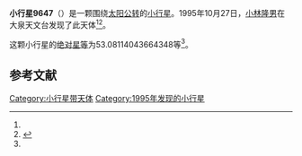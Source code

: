 {{Infobox planet
| bgcolour = #FFFFC0
| name = 9647
| symbol = 
| image = 
| caption = 
| discovery = yes
| discovery_ref = 
| discoverer = [[小林隆男|小林隆男]]
| discovery_site = [[大泉天文台|大泉天文台]] 
| discovered = 1995年10月27日
| designations = yes
| mp_name = 
| named_after = 
| alt_names = 
| mp_category = [[主带小行星|主带小行星]]
| orbit_ref = <ref name="a">[http://ssd.jpl.nasa.gov/sbdb.cgi?sstr=9647 9647] {{Wayback|url=http://ssd.jpl.nasa.gov/sbdb.cgi?sstr=9647 |date=20210720140750 }}，小行星數據庫瀏覽器（JPL Small-Body Database Browser）－[[美国国家航空航天局|美国国家航空航天局]]喷气推进实验室</ref>
| epoch = 2456400.5 (2013年4月18日更新)
| aphelion = {{convert|2.381444861924595|AU|km|3|abbr=on|lk=out}}
| perihelion = {{convert|2.033556799802355|AU|km|3|abbr=on}}
| semimajor = {{convert|2.207500830863475|AU|km|3|abbr=on}}
| eccentricity = 0.078796813
| period = 1197.980477 [[日|日]]<br />3.28[[儒略年|儒略年]]
| avg_speed = 
| inclination = 4.809390093218422
| asc_node = 31.59532062400284
| mean_anomaly = 
| arg_peri = 53.08114043664348
| satellites = 
| physical_characteristics = yes
| dimensions = 
| mass = 
| density = 
| surface_grav = 
| escape_velocity = 
| sidereal_day = 
| axial_tilt = 
| pole_ecliptic_lat = 
| pole_ecliptic_lon = 
| albedo = 
| temperatures= 
| temp_name1 = 
| mean_temp_1 = 
| max_temp_1 = 
| temp_name2 = 
| max_temp_2 = 
| spectral_type = 
| abs_magnitude = 53.08114043664348
}}

'''小行星9647'''（{{lang-en|9647}}）是一颗围绕[[太阳|太阳]][[公转|公转]]的[[小行星|小行星]]。1995年10月27日，[[小林隆男|小林隆男]]在大泉天文台发现了此天体<ref name="a" /><ref>{{cite news|title=小行星列表|url=http://cfa-www.harvard.edu/iau/lists/NumberedMPs.txt|accessdate=2013-07-08|newspaper=哈佛大学|archive-date=2008-05-17|archive-url=https://web.archive.org/web/20080517010638/http://cfa-www.harvard.edu/iau/lists/NumberedMPs.txt|dead-url=no}}</ref>。

这颗小行星的[[绝对星等|绝对星等]]为53.08114043664348等<ref name="a" />。

==参考文献==
{{reflist}}
{{Minor Planet Number|[[小行星9646|小行星9646]]|[[小行星9648|小行星9648]]}}

{{小天体}}

[[Category:小行星带天体|Category:小行星带天体]]
[[Category:1995年发现的小行星|Category:1995年发现的小行星]]

{{asteroid-stub}}